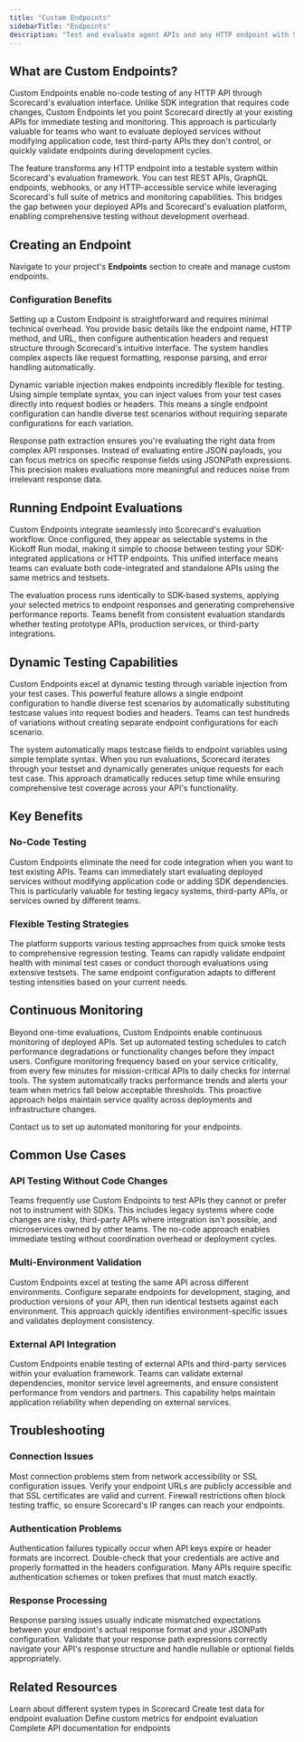 ```yaml
---
title: "Custom Endpoints"
sidebarTitle: "Endpoints"
description: "Test and evaluate agent APIs and any HTTP endpoint with Scorecard"
---
```



## What are Custom Endpoints?

Custom Endpoints enable no-code testing of any HTTP API through Scorecard's evaluation interface. Unlike SDK integration that requires code changes, Custom Endpoints let you point Scorecard directly at your existing APIs for immediate testing and monitoring. This approach is particularly valuable for teams who want to evaluate deployed services without modifying application code, test third-party APIs they don't control, or quickly validate endpoints during development cycles.

The feature transforms any HTTP endpoint into a testable system within Scorecard's evaluation framework. You can test REST APIs, GraphQL endpoints, webhooks, or any HTTP-accessible service while leveraging Scorecard's full suite of metrics and monitoring capabilities. This bridges the gap between your deployed APIs and Scorecard's evaluation platform, enabling comprehensive testing without development overhead.

## Creating an Endpoint

Navigate to your project's **Endpoints** section to create and manage custom endpoints.

<DarkLightImage
  lightSrc="/images/endpoints/endpoint-edit-light.png"
  darkSrc="/images/endpoints/endpoint-edit-dark.png"
  caption={null}
  alt="Screenshot of the Edit Endpoint configuration modal"
/>

### Configuration Benefits

Setting up a Custom Endpoint is straightforward and requires minimal technical overhead. You provide basic details like the endpoint name, HTTP method, and URL, then configure authentication headers and request structure through Scorecard's intuitive interface. The system handles complex aspects like request formatting, response parsing, and error handling automatically.

Dynamic variable injection makes endpoints incredibly flexible for testing. Using simple template syntax, you can inject values from your test cases directly into request bodies or headers. This means a single endpoint configuration can handle diverse test scenarios without requiring separate configurations for each variation.

Response path extraction ensures you're evaluating the right data from complex API responses. Instead of evaluating entire JSON payloads, you can focus metrics on specific response fields using JSONPath expressions. This precision makes evaluations more meaningful and reduces noise from irrelevant response data.

## Running Endpoint Evaluations

Custom Endpoints integrate seamlessly into Scorecard's evaluation workflow. Once configured, they appear as selectable systems in the Kickoff Run modal, making it simple to choose between testing your SDK-integrated applications or HTTP endpoints. This unified interface means teams can evaluate both code-integrated and standalone APIs using the same metrics and testsets.

<DarkLightImage
  lightSrc="/images/endpoints/kickoff-endpoint-light.png"
  darkSrc="/images/endpoints/kickoff-endpoint-dark.png"
  caption={null}
  alt="Screenshot of Kickoff Run modal with Endpoint tab selected"
/>

The evaluation process runs identically to SDK-based systems, applying your selected metrics to endpoint responses and generating comprehensive performance reports. Teams benefit from consistent evaluation standards whether testing prototype APIs, production services, or third-party integrations.

## Dynamic Testing Capabilities

Custom Endpoints excel at dynamic testing through variable injection from your test cases. This powerful feature allows a single endpoint configuration to handle diverse test scenarios by automatically substituting testcase values into request bodies and headers. Teams can test hundreds of variations without creating separate endpoint configurations for each scenario.

The system automatically maps testcase fields to endpoint variables using simple template syntax. When you run evaluations, Scorecard iterates through your testset and dynamically generates unique requests for each test case. This approach dramatically reduces setup time while ensuring comprehensive test coverage across your API's functionality.

## Key Benefits

### No-Code Testing
Custom Endpoints eliminate the need for code integration when you want to test existing APIs. Teams can immediately start evaluating deployed services without modifying application code or adding SDK dependencies. This is particularly valuable for testing legacy systems, third-party APIs, or services owned by different teams.

### Flexible Testing Strategies
The platform supports various testing approaches from quick smoke tests to comprehensive regression testing. Teams can rapidly validate endpoint health with minimal test cases or conduct thorough evaluations using extensive testsets. The same endpoint configuration adapts to different testing intensities based on your current needs.

## Continuous Monitoring

Beyond one-time evaluations, Custom Endpoints enable continuous monitoring of deployed APIs. Set up automated testing schedules to catch performance degradations or functionality changes before they impact users. Configure monitoring frequency based on your service criticality, from every few minutes for mission-critical APIs to daily checks for internal tools. The system automatically tracks performance trends and alerts your team when metrics fall below acceptable thresholds. This proactive approach helps maintain service quality across deployments and infrastructure changes.

<Note>
  Contact us to set up automated monitoring for your endpoints.
</Note>

## Common Use Cases

### API Testing Without Code Changes
Teams frequently use Custom Endpoints to test APIs they cannot or prefer not to instrument with SDKs. This includes legacy systems where code changes are risky, third-party APIs where integration isn't possible, and microservices owned by other teams. The no-code approach enables immediate testing without coordination overhead or deployment cycles.

### Multi-Environment Validation
Custom Endpoints excel at testing the same API across different environments. Configure separate endpoints for development, staging, and production versions of your API, then run identical testsets against each environment. This approach quickly identifies environment-specific issues and validates deployment consistency.

### External API Integration
Custom Endpoints enable testing of external APIs and third-party services within your evaluation framework. Teams can validate external dependencies, monitor service level agreements, and ensure consistent performance from vendors and partners. This capability helps maintain application reliability when depending on external services.

## Troubleshooting

### Connection Issues
Most connection problems stem from network accessibility or SSL configuration issues. Verify your endpoint URLs are publicly accessible and that SSL certificates are valid and current. Firewall restrictions often block testing traffic, so ensure Scorecard's IP ranges can reach your endpoints.

### Authentication Problems
Authentication failures typically occur when API keys expire or header formats are incorrect. Double-check that your credentials are active and properly formatted in the headers configuration. Many APIs require specific authentication schemes or token prefixes that must match exactly.

### Response Processing
Response parsing issues usually indicate mismatched expectations between your endpoint's actual response format and your JSONPath configuration. Validate that your response path expressions correctly navigate your API's response structure and handle nullable or optional fields appropriately.

## Related Resources

<Card title="Systems" icon="server" href="/features/systems">
  Learn about different system types in Scorecard
</Card>

<Card title="Testsets" icon="database" href="/features/testsets">
  Create test data for endpoint evaluation
</Card>

<Card title="Metrics" icon="chart-line" href="/features/best-in-class-metrics">
  Define custom metrics for endpoint evaluation
</Card>

<Card title="API Reference" icon="code" href="/api-reference/overview">
  Complete API documentation for endpoints
</Card>